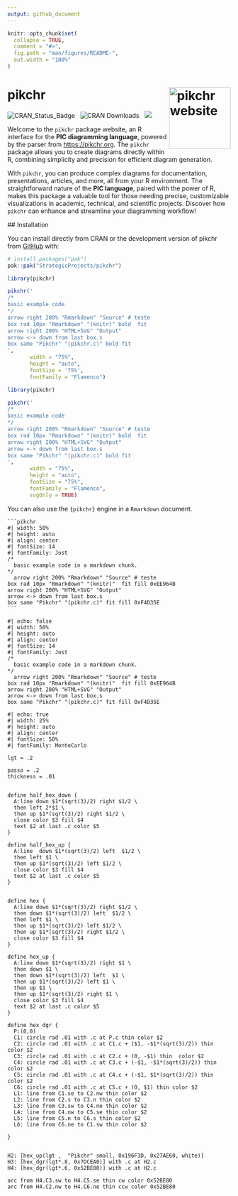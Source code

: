 ```yaml
---
output: github_document
---
```


<!-- README.md is generated from README.Rmd. Please edit that file -->

```r
knitr::opts_chunk$set(
  collapse = TRUE,
  comment = "#>",
  fig.path = "man/figures/README-",
  out.width = "100%"
)
```


# pikchr <a href="https://monitoramento.sepe.pe.gov.br/pikchr/"><img src="man/figures/logo.png" align="right" height="139" alt="pikchr website" /></a>

<!-- badges: start -->
![CRAN_Status_Badge](https://www.r-pkg.org/badges/version/pikchr) &nbsp; 
![CRAN Downloads](https://cranlogs.r-pkg.org/badges/grand-total/pikchr) &nbsp; 
![](https://img.shields.io/badge/devel%20version-1.0.0-blue.svg)
<!-- badges: end -->
  
  
  Welcome to the `pikchr` package website, an R interface for the **PIC diagramming language**, powered by the parser from <https://pikchr.org>. The `pikchr` package allows you to create diagrams directly within R, combining simplicity and precision for efficient diagram generation.

With `pikchr`, you can produce complex diagrams for documentation, presentations, articles, and more, all from your R environment. The straightforward nature of the **PIC language**, paired with the power of R, makes this package a valuable tool for those needing precise, customizable visualizations in academic, technical, and scientific projects. Discover how `pikchr` can enhance and streamline your diagramming workflow!
  
  ## Installation
  
  You can install directly from CRAN or the development version of pikchr from [GitHub](https://github.com/) with:
  
  ```r
# install.packages("pak")
pak::pak("StrategicProjects/pikchr")
```

```r
library(pikchr)

pikchr('
/*
basic example code
*/
arrow right 200% "Rmarkdown" "Source" # teste
box rad 10px "Rmarkdown" "(knitr)" bold  fit
arrow right 200% "HTML+SVG" "Output" 
arrow <-> down from last box.s
box same "Pikchr" "(pikchr.c)" bold fit
',
       width = "75%", 
       height = "auto",
       fontSize = '75%',
       fontFamily = "Flamenco")
```

```r
library(pikchr)

pikchr('
/*
basic example code
*/
arrow right 200% "Rmarkdown" "Source" # teste
box rad 10px "Rmarkdown" "(knitr)" bold  fit
arrow right 200% "HTML+SVG" "Output" 
arrow <-> down from last box.s
box same "Pikchr" "(pikchr.c)" bold fit
',
       width = "75%",
       height = "auto",
       fontSize = "75%",
       fontFamily = "Flamenco", 
       svgOnly = TRUE)
```


You can also use the `{pikchr}` engine in a `Rmarkdown` document.

````verbatim
```pikchr
#| width: 50%
#| height: auto
#| align: center
#| fontSize: 14
#| fontFamily: Jost
/*
  basic example code in a markdown chunk.
*/
  arrow right 200% "Rmarkdown" "Source" # teste
box rad 10px "Rmarkdown" "(knitr)"  fit fill 0xEE964B
arrow right 200% "HTML+SVG" "Output" 
arrow <-> down from last box.s
box same "Pikchr" "(pikchr.c)" fit fill 0xF4D35E
```
````


```pikchr
#| echo: false
#| width: 50%
#| height: auto
#| align: center
#| fontSize: 14
#| fontFamily: Jost
/*
  basic example code in a markdown chunk.
*/
  arrow right 200% "Rmarkdown" "Source" # teste
box rad 10px "Rmarkdown" "(knitr)"  fit fill 0xEE964B
arrow right 200% "HTML+SVG" "Output" 
arrow <-> down from last box.s
box same "Pikchr" "(pikchr.c)" fit fill 0xF4D35E
```


```pikchr
#| echo: true
#| width: 25%
#| height: auto
#| align: center
#| fontSize: 50%
#| fontFamily: MonteCarlo

lgt = .2

passo = .2
thickness = .01


define half_hex_down { 
  A:line down $1*(sqrt(3)/2) right $1/2 \
  then left 2*$1 \
  then up $1*(sqrt(3)/2) right $1/2 \
  close color $3 fill $4
  text $2 at last .c color $5
}

define half_hex_up { 
  A:line  down $1*(sqrt(3)/2) left  $1/2 \
  then left $1 \
  then up $1*(sqrt(3)/2) left $1/2 \
  close color $3 fill $4
  text $2 at last .c color $5
}


define hex { 
  A:line down $1*(sqrt(3)/2) right $1/2 \
  then down $1*(sqrt(3)/2) left  $1/2 \
  then left $1 \
  then up $1*(sqrt(3)/2) left $1/2 \
  then up $1*(sqrt(3)/2) right $1/2 \
  close color $3 fill $4
}

define hex_up { 
  A:line down $1*(sqrt(3)/2) right $1 \
  then down $1 \
  then down $1*(sqrt(3)/2) left  $1 \
  then up $1*(sqrt(3)/2) left $1 \
  then up $1 \
  then up $1*(sqrt(3)/2) right $1 \
  close color $3 fill $4
  text $2 at last .c color $5
}

define hex_dgr {
  P:(0,0)
  C1: circle rad .01 with .c at P.c thin color $2
  C2: circle rad .01 with .c at C1.c + ($1, -$1*(sqrt(3)/2)) thin color $2
  C3: circle rad .01 with .c at C2.c + (0, -$1) thin  color $2
  C4: circle rad .01 with .c at C3.c + (-$1, -$1*(sqrt(3)/2)) thin color $2
  C5: circle rad .01 with .c at C4.c + (-$1, $1*(sqrt(3)/2)) thin color $2
  C6: circle rad .01 with .c at C5.c + (0, $1) thin color $2
  L1: line from C1.se to C2.nw thin color $2
  L2: line from C2.s to C3.n thin color $2
  L3: line from C3.sw to C4.ne thin color $2
  L4: line from C4.nw to C5.se thin color $2
  L5: line from C5.n to C6.s thin color $2
  L6: line from C6.ne to C1.sw thin color $2
  
}


H2: [hex_up(lgt ,  "Pikchr" small, 0x196F3D, 0x27AE60, white)]
H3: [hex_dgr(lgt*.8, 0x7DCEA0)] with .c at H2.c
H4: [hex_dgr(lgt*.6, 0x52BE80)] with .c at H2.c

arc from H4.C3.sw to H4.C5.se thin cw color 0x52BE80
arc from H4.C2.nw to H4.C6.ne thin ccw color 0x52BE80
```
